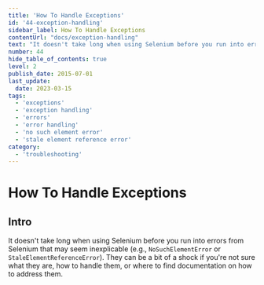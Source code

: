 ```yaml
---
title: 'How To Handle Exceptions'
id: '44-exception-handling'
sidebar_label: How To Handle Exceptions
contentUrl: "docs/exception-handling"
text: "It doesn't take long when using Selenium before you run into errors from Selenium that may seem inexplicable . They can be a bit of a shock if you're not sure what they are, how to handle them, or where to find documentation on how to address them."
number: 44
hide_table_of_contents: true
level: 2
publish_date: 2015-07-01
last_update:
  date: 2023-03-15
tags:
  - 'exceptions'
  - 'exception handling'
  - 'errors'
  - 'error handling'
  - 'no such element error'
  - 'stale element reference error'
category:
  - 'troubleshooting'
---
```


# How To Handle Exceptions

## Intro

It doesn't take long when using Selenium before you run into errors from Selenium that may seem inexplicable (e.g., `NoSuchElementError` or `StaleElementReferenceError`). They can be a bit of a shock if you're not sure what they are, how to handle them, or where to find documentation on how to address them.


<DropdownMarkdown folderName='44-exception-handling' />
